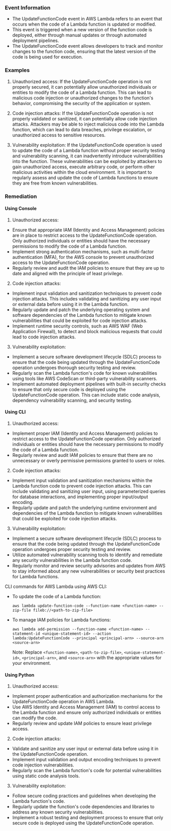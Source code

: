 
### Event Information

- The UpdateFunctionCode event in AWS Lambda refers to an event that occurs when the code of a Lambda function is updated or modified.
- This event is triggered when a new version of the function code is deployed, either through manual updates or through automated deployment pipelines.
- The UpdateFunctionCode event allows developers to track and monitor changes to the function code, ensuring that the latest version of the code is being used for execution.


### Examples

1. Unauthorized access: If the UpdateFunctionCode operation is not properly secured, it can potentially allow unauthorized individuals or entities to modify the code of a Lambda function. This can lead to malicious code injection or unauthorized changes to the function's behavior, compromising the security of the application or system.

2. Code injection attacks: If the UpdateFunctionCode operation is not properly validated or sanitized, it can potentially allow code injection attacks. Attackers may be able to inject malicious code into the Lambda function, which can lead to data breaches, privilege escalation, or unauthorized access to sensitive resources.

3. Vulnerability exploitation: If the UpdateFunctionCode operation is used to update the code of a Lambda function without proper security testing and vulnerability scanning, it can inadvertently introduce vulnerabilities into the function. These vulnerabilities can be exploited by attackers to gain unauthorized access, execute arbitrary code, or perform other malicious activities within the cloud environment. It is important to regularly assess and update the code of Lambda functions to ensure they are free from known vulnerabilities.

### Remediation

#### Using Console

1. Unauthorized access:
- Ensure that appropriate IAM (Identity and Access Management) policies are in place to restrict access to the UpdateFunctionCode operation. Only authorized individuals or entities should have the necessary permissions to modify the code of a Lambda function.
- Implement strong authentication mechanisms, such as multi-factor authentication (MFA), for the AWS console to prevent unauthorized access to the UpdateFunctionCode operation.
- Regularly review and audit the IAM policies to ensure that they are up to date and aligned with the principle of least privilege.

2. Code injection attacks:
- Implement input validation and sanitization techniques to prevent code injection attacks. This includes validating and sanitizing any user input or external data before using it in the Lambda function.
- Regularly update and patch the underlying operating system and software dependencies of the Lambda function to mitigate known vulnerabilities that could be exploited for code injection attacks.
- Implement runtime security controls, such as AWS WAF (Web Application Firewall), to detect and block malicious requests that could lead to code injection attacks.

3. Vulnerability exploitation:
- Implement a secure software development lifecycle (SDLC) process to ensure that the code being updated through the UpdateFunctionCode operation undergoes thorough security testing and review.
- Regularly scan the Lambda function's code for known vulnerabilities using tools like AWS CodeScan or third-party vulnerability scanners.
- Implement automated deployment pipelines with built-in security checks to ensure that only secure code is deployed using the UpdateFunctionCode operation. This can include static code analysis, dependency vulnerability scanning, and security testing.

#### Using CLI

1. Unauthorized access:
- Implement proper IAM (Identity and Access Management) policies to restrict access to the UpdateFunctionCode operation. Only authorized individuals or entities should have the necessary permissions to modify the code of a Lambda function.
- Regularly review and audit IAM policies to ensure that there are no unnecessary or overly permissive permissions granted to users or roles.

2. Code injection attacks:
- Implement input validation and sanitization mechanisms within the Lambda function code to prevent code injection attacks. This can include validating and sanitizing user input, using parameterized queries for database interactions, and implementing proper input/output encoding.
- Regularly update and patch the underlying runtime environment and dependencies of the Lambda function to mitigate known vulnerabilities that could be exploited for code injection attacks.

3. Vulnerability exploitation:
- Implement a secure software development lifecycle (SDLC) process to ensure that the code being updated through the UpdateFunctionCode operation undergoes proper security testing and review.
- Utilize automated vulnerability scanning tools to identify and remediate any security vulnerabilities in the Lambda function code.
- Regularly monitor and review security advisories and updates from AWS to stay informed about any new vulnerabilities or security best practices for Lambda functions.

CLI commands for AWS Lambda using AWS CLI:
- To update the code of a Lambda function:
  ```
  aws lambda update-function-code --function-name <function-name> --zip-file fileb://<path-to-zip-file>
  ```
- To manage IAM policies for Lambda functions:
  ```
  aws lambda add-permission --function-name <function-name> --statement-id <unique-statement-id> --action lambda:UpdateFunctionCode --principal <principal-arn> --source-arn <source-arn>
  ```
  Note: Replace `<function-name>`, `<path-to-zip-file>`, `<unique-statement-id>`, `<principal-arn>`, and `<source-arn>` with the appropriate values for your environment.

#### Using Python

1. Unauthorized access:
- Implement proper authentication and authorization mechanisms for the UpdateFunctionCode operation in AWS Lambda.
- Use AWS Identity and Access Management (IAM) to control access to the Lambda function and ensure only authorized individuals or entities can modify the code.
- Regularly review and update IAM policies to ensure least privilege access.

2. Code injection attacks:
- Validate and sanitize any user input or external data before using it in the UpdateFunctionCode operation.
- Implement input validation and output encoding techniques to prevent code injection vulnerabilities.
- Regularly scan the Lambda function's code for potential vulnerabilities using static code analysis tools.

3. Vulnerability exploitation:
- Follow secure coding practices and guidelines when developing the Lambda function's code.
- Regularly update the function's code dependencies and libraries to address any known security vulnerabilities.
- Implement a robust testing and deployment process to ensure that only secure code is deployed using the UpdateFunctionCode operation.

